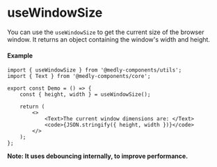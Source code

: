 
<Meta title="Utils/Hooks/useWindowSize" />

# useWindowSize

You can use the `useWindowSize` to get the current size of the browser window. It returns an object containing the window's width and height.

#### Example

```tsx
import { useWindowSize } from '@medly-components/utils';
import { Text } from '@medly-components/core';

export const Demo = () => {
    const { height, width } = useWindowSize();

    return (
        <>
            <Text>The current window dimensions are: </Text>
            <code>{JSON.stringify({ height, width })}</code>
        </>
    );
};
```

**Note: It uses debouncing internally, to improve performance.**
